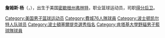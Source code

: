 {{expand|time=2015-04-26T15:20:20+00:00}}
{{noteTA|G1=NBA}}
{{Infobox basketball biography
| name         = 詹姆斯·杨<br/>James Young
| image=James Young 2017.jpg
| position     = [[得分后卫|得分后卫]]
| height_ft    = 6
| height_in    = 6
| weight_lb    = 215
| league       = [[國家籃球協會|國家籃球協會]]
| team = 自由球員
| number       = 
| nationality  = {{USA}}
| birth_date   = {{birth date and age|1995|8|16}}
| birth_place  = {{USA}}[[密歇根州|密歇根州]][[弗林特|弗林特]]
| college      = [[肯塔基大学|肯塔基大学]]（2013–2014年）
| draft_year   = 2014
| draft_round  = 1
| draft_pick   = 17
| draft_team   = [[波士顿凯尔特人|波士顿凯尔特人]]
| career_start = 2014
| career_end   = 
| years1       = {{nbay|2014|start}}–{{nbay|2016|end}}
| team1        = [[波士顿凯尔特人|波士顿凯尔特人]]
| years2 = 2014–2016
| team2 = →[[緬因紅爪|緬因紅爪]]
| years3 = 2017–2018
| team3 = [[威斯康辛鹿群|威斯康辛鹿群]]
| years4 = {{nbay|2017|end}}
| team4 = [[費城76人|費城76人]]
| years5 = 2018
| team5 = →[[德拉瓦藍衣|德拉瓦87人]]
| years6 = 2018–2019
| team6 = 威斯康辛鹿群
| years7 = 2019–2020
| team7 = [[Maccabi_Haifa_B.C.|Maccabi Haifa]]
| highlights   =
| bbr          = 
| letter       = 
}}
'''詹姆斯·杨'''（{{lang-en|'''James Young'''}}，{{bd|1995年|8月16日|}}），出生于美国[[密歇根州|密歇根州]][[弗林特|弗林特]]，职业篮球运动员，司职[[得分后卫|得分后卫]]。

{{2014 NBA Draft}}

{{Authority control}}
{{DEFAULTSORT:Young, James}}
[[Category:美国男子篮球运动员|Category:美国男子篮球运动员]]
[[Category:費城76人隊球員|Category:費城76人隊球員]]
[[Category:波士顿凯尔特人队球员|Category:波士顿凯尔特人队球员]]
[[Category:波士頓塞爾提克選秀指名|Category:波士頓塞爾提克選秀指名]]
[[Category:肯塔基大學野貓男子籃球隊球員|Category:肯塔基大學野貓男子籃球隊球員]]